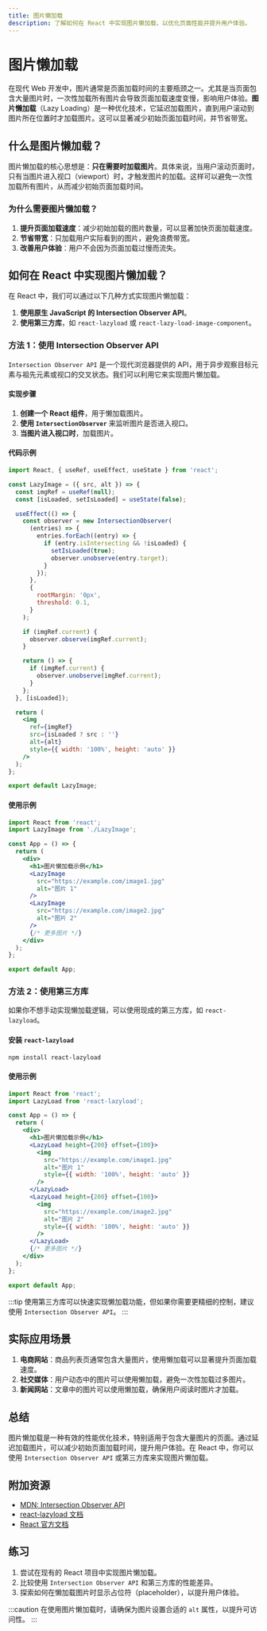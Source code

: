```yaml
---
title: 图片懒加载
description: 了解如何在 React 中实现图片懒加载，以优化页面性能并提升用户体验。
---
```


# 图片懒加载

在现代 Web 开发中，图片通常是页面加载时间的主要瓶颈之一。尤其是当页面包含大量图片时，一次性加载所有图片会导致页面加载速度变慢，影响用户体验。**图片懒加载**（Lazy Loading）是一种优化技术，它延迟加载图片，直到用户滚动到图片所在位置时才加载图片。这可以显著减少初始页面加载时间，并节省带宽。

## 什么是图片懒加载？

图片懒加载的核心思想是：**只在需要时加载图片**。具体来说，当用户滚动页面时，只有当图片进入视口（viewport）时，才触发图片的加载。这样可以避免一次性加载所有图片，从而减少初始页面加载时间。

### 为什么需要图片懒加载？

1. **提升页面加载速度**：减少初始加载的图片数量，可以显著加快页面加载速度。
2. **节省带宽**：只加载用户实际看到的图片，避免浪费带宽。
3. **改善用户体验**：用户不会因为页面加载过慢而流失。

## 如何在 React 中实现图片懒加载？

在 React 中，我们可以通过以下几种方式实现图片懒加载：

1. **使用原生 JavaScript 的 Intersection Observer API**。
2. **使用第三方库**，如 `react-lazyload` 或 `react-lazy-load-image-component`。

### 方法 1：使用 Intersection Observer API

`Intersection Observer API` 是一个现代浏览器提供的 API，用于异步观察目标元素与祖先元素或视口的交叉状态。我们可以利用它来实现图片懒加载。

#### 实现步骤

1. **创建一个 React 组件**，用于懒加载图片。
2. **使用 `IntersectionObserver`** 来监听图片是否进入视口。
3. **当图片进入视口时**，加载图片。

#### 代码示例

```jsx
import React, { useRef, useEffect, useState } from 'react';

const LazyImage = ({ src, alt }) => {
  const imgRef = useRef(null);
  const [isLoaded, setIsLoaded] = useState(false);

  useEffect(() => {
    const observer = new IntersectionObserver(
      (entries) => {
        entries.forEach((entry) => {
          if (entry.isIntersecting && !isLoaded) {
            setIsLoaded(true);
            observer.unobserve(entry.target);
          }
        });
      },
      {
        rootMargin: '0px',
        threshold: 0.1,
      }
    );

    if (imgRef.current) {
      observer.observe(imgRef.current);
    }

    return () => {
      if (imgRef.current) {
        observer.unobserve(imgRef.current);
      }
    };
  }, [isLoaded]);

  return (
    <img
      ref={imgRef}
      src={isLoaded ? src : ''}
      alt={alt}
      style={{ width: '100%', height: 'auto' }}
    />
  );
};

export default LazyImage;
```

#### 使用示例

```jsx
import React from 'react';
import LazyImage from './LazyImage';

const App = () => {
  return (
    <div>
      <h1>图片懒加载示例</h1>
      <LazyImage
        src="https://example.com/image1.jpg"
        alt="图片 1"
      />
      <LazyImage
        src="https://example.com/image2.jpg"
        alt="图片 2"
      />
      {/* 更多图片 */}
    </div>
  );
};

export default App;
```

### 方法 2：使用第三方库

如果你不想手动实现懒加载逻辑，可以使用现成的第三方库，如 `react-lazyload`。

#### 安装 `react-lazyload`

```bash
npm install react-lazyload
```

#### 使用示例

```jsx
import React from 'react';
import LazyLoad from 'react-lazyload';

const App = () => {
  return (
    <div>
      <h1>图片懒加载示例</h1>
      <LazyLoad height={200} offset={100}>
        <img
          src="https://example.com/image1.jpg"
          alt="图片 1"
          style={{ width: '100%', height: 'auto' }}
        />
      </LazyLoad>
      <LazyLoad height={200} offset={100}>
        <img
          src="https://example.com/image2.jpg"
          alt="图片 2"
          style={{ width: '100%', height: 'auto' }}
        />
      </LazyLoad>
      {/* 更多图片 */}
    </div>
  );
};

export default App;
```

:::tip
使用第三方库可以快速实现懒加载功能，但如果你需要更精细的控制，建议使用 `Intersection Observer API`。
:::

## 实际应用场景

1. **电商网站**：商品列表页通常包含大量图片，使用懒加载可以显著提升页面加载速度。
2. **社交媒体**：用户动态中的图片可以使用懒加载，避免一次性加载过多图片。
3. **新闻网站**：文章中的图片可以使用懒加载，确保用户阅读时图片才加载。

## 总结

图片懒加载是一种有效的性能优化技术，特别适用于包含大量图片的页面。通过延迟加载图片，可以减少初始页面加载时间，提升用户体验。在 React 中，你可以使用 `Intersection Observer API` 或第三方库来实现图片懒加载。

## 附加资源

- [MDN: Intersection Observer API](https://developer.mozilla.org/en-US/docs/Web/API/Intersection_Observer_API)
- [react-lazyload 文档](https://github.com/twobin/react-lazyload)
- [React 官方文档](https://reactjs.org/)

## 练习

1. 尝试在现有的 React 项目中实现图片懒加载。
2. 比较使用 `Intersection Observer API` 和第三方库的性能差异。
3. 探索如何在懒加载图片时显示占位符（placeholder），以提升用户体验。

:::caution
在使用图片懒加载时，请确保为图片设置合适的 `alt` 属性，以提升可访问性。
:::